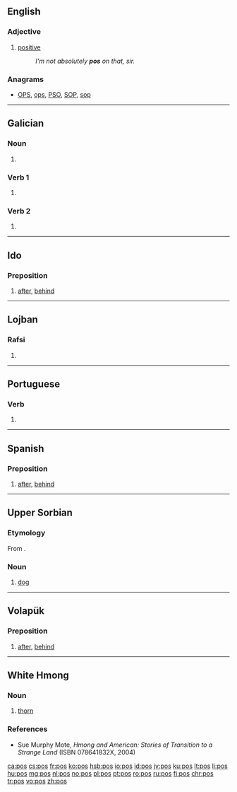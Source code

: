 {{also|POS|Pos|pòs}}
==English==

===Adjective===
{{en-adj}}

# {{context|UK|slang|lang=en}} [[positive]]
#: ''I'm not absolutely '''pos''' on that, sir.''

===Anagrams===
* [[OPS#English|OPS]], [[ops#English|ops]], [[PSO#English|PSO]], [[SOP#English|SOP]], [[sop#English|sop]]

----

==Galician==

===Noun===
{{head|gl|noun form}}

# {{plural of|po|lang=gl}}

===Verb 1===
{{gl-verb-form|poñer}}

# {{gl-verb form of|poñer|er|indicative|present|singular|second}}

===Verb 2===
{{gl-verb-form|pór}}

# {{gl-verb form of|pór|er|indicative|present|singular|second}}

----

==Ido==

===Preposition===
{{head|io|preposition}}

# [[after]], [[behind]]

----

==Lojban==

===Rafsi===
{{jbo-rafsi}}

# {{jbo-rafsi of|ponse}}

----

==Portuguese==

===Verb===
{{pt-verb-form}}

# {{obsolete spelling of|pôs|lang=pt}}

----

==Spanish==

===Preposition===
{{head|es|preposition}}

# {{context|archaic|lang=es}} [[after|after]], [[behind]]

----

==Upper Sorbian==

===Etymology===
From {{inh|hsb|sla-pro|*pьsъ}}.

===Noun===
{{head|hsb|noun|g=m}}

# [[dog]]

----

==Volapük==

===Preposition===
{{head|vo|preposition}}

# [[after]], [[behind]]

----

==White Hmong==

===Noun===
{{head|mww|noun}}

# [[thorn]]

===References===
* Sue Murphy Mote, ''Hmong and American: Stories of Transition to a Strange Land'' (ISBN 078641832X, 2004)

[[ca:pos]]
[[cs:pos]]
[[fr:pos]]
[[ko:pos]]
[[hsb:pos]]
[[io:pos]]
[[id:pos]]
[[jv:pos]]
[[ku:pos]]
[[lt:pos]]
[[li:pos]]
[[hu:pos]]
[[mg:pos]]
[[nl:pos]]
[[no:pos]]
[[pl:pos]]
[[pt:pos]]
[[ro:pos]]
[[ru:pos]]
[[fi:pos]]
[[chr:pos]]
[[tr:pos]]
[[vo:pos]]
[[zh:pos]]